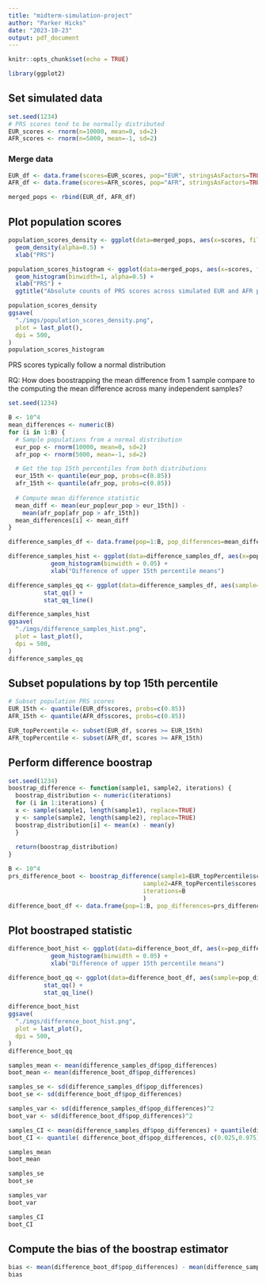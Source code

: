 ```yaml
---
title: "midterm-simulation-project"
author: "Parker Hicks"
date: "2023-10-23"
output: pdf_document
---
```


```r
knitr::opts_chunk$set(echo = TRUE)

library(ggplot2)
```

## Set simulated data
```r
set.seed(1234)
# PRS scores tend to be normally distributed
EUR_scores <- rnorm(n=10000, mean=0, sd=2)
AFR_scores <- rnorm(n=5000, mean=-1, sd=2)
```

### Merge data
```r
EUR_df <- data.frame(scores=EUR_scores, pop="EUR", stringsAsFactors=TRUE)
AFR_df <- data.frame(scores=AFR_scores, pop="AFR", stringsAsFactors=TRUE)

merged_pops <- rbind(EUR_df, AFR_df)
```

## Plot population scores
```r
population_scores_density <- ggplot(data=merged_pops, aes(x=scores, fill=pop)) +
  geom_density(alpha=0.5) +
  xlab("PRS")

population_scores_histogram <- ggplot(data=merged_pops, aes(x=scores, fill=pop)) +
  geom_histogram(binwidth=1, alpha=0.5) +
  xlab("PRS") +
  ggtitle("Absolute counts of PRS scores across simulated EUR and AFR populations")

population_scores_density
ggsave(
  "./imgs/population_scores_density.png",
  plot = last_plot(),
  dpi = 500,
)
population_scores_histogram
```
PRS scores typically follow a normal distribution 


RQ: How does boostrapping the mean difference from 1 sample compare to the computing the mean difference across many independent samples?

```r
set.seed(1234)

B <- 10^4
mean_differences <- numeric(B)
for (i in 1:B) {
  # Sample populations from a normal distribution
  eur_pop <- rnorm(10000, mean=0, sd=2)
  afr_pop <- rnorm(5000, mean=-1, sd=2)

  # Get the top 15th percentiles from both distributions
  eur_15th <- quantile(eur_pop, probs=c(0.85))
  afr_15th <- quantile(afr_pop, probs=c(0.85))
  
  # Compute mean difference statistic
  mean_diff <- mean(eur_pop[eur_pop > eur_15th]) - 
    mean(afr_pop[afr_pop > afr_15th])
  mean_differences[i] <- mean_diff
}

difference_samples_df <- data.frame(pop=1:B, pop_differences=mean_differences)
```

```r
difference_samples_hist <- ggplot(data=difference_samples_df, aes(x=pop_differences)) +
            geom_histogram(binwidth = 0.05) +
            xlab("Difference of upper 15th percentile means")

difference_samples_qq <- ggplot(data=difference_samples_df, aes(sample=pop_differences)) +
          stat_qq() +
          stat_qq_line()

difference_samples_hist
ggsave(
  "./imgs/difference_samples_hist.png",
  plot = last_plot(),
  dpi = 500,
)
difference_samples_qq
```

## Subset populations by top 15th percentile
```r
# Subset population PRS scores
EUR_15th <- quantile(EUR_df$scores, probs=c(0.85))
AFR_15th <- quantile(AFR_df$scores, probs=c(0.85))

EUR_topPercentile <- subset(EUR_df, scores >= EUR_15th)
AFR_topPercentile <- subset(AFR_df, scores >= AFR_15th)
```

## Perform difference boostrap
```r
set.seed(1234)
boostrap_difference <- function(sample1, sample2, iterations) {
  boostrap_distribution <- numeric(iterations)
  for (i in 1:iterations) {
  x <- sample(sample1, length(sample1), replace=TRUE)
  y <- sample(sample2, length(sample2), replace=TRUE)
  boostrap_distribution[i] <- mean(x) - mean(y)
  }
  
  return(boostrap_distribution)
}

B <- 10^4
prs_difference_boot <- boostrap_difference(sample1=EUR_topPercentile$scores,
                                      sample2=AFR_topPercentile$scores,
                                      iterations=B
                                      )
difference_boot_df <- data.frame(pop=1:B, pop_differences=prs_difference_boot)
```


## Plot boostraped statistic
```r
difference_boot_hist <- ggplot(data=difference_boot_df, aes(x=pop_differences)) +
            geom_histogram(binwidth = 0.05) +
            xlab("Difference of upper 15th percentile means")

difference_boot_qq <- ggplot(data=difference_boot_df, aes(sample=pop_differences)) +
          stat_qq() +
          stat_qq_line()

difference_boot_hist
ggsave(
  "./imgs/difference_boot_hist.png",
  plot = last_plot(),
  dpi = 500,
)
difference_boot_qq
```

```r
samples_mean <- mean(difference_samples_df$pop_differences)
boot_mean <- mean(difference_boot_df$pop_differences)

samples_se <- sd(difference_samples_df$pop_differences)
boot_se <- sd(difference_boot_df$pop_differences)

samples_var <- sd(difference_samples_df$pop_differences)^2
boot_var <- sd(difference_boot_df$pop_differences)^2

samples_CI <- mean(difference_samples_df$pop_differences) + quantile(difference_samples_df$pop_differences, 0.05 / 2) * 2 / sqrt(length(difference_samples_df$pop_differences))
boot_CI <- quantile( difference_boot_df$pop_differences, c(0.025,0.975))

samples_mean
boot_mean

samples_se
boot_se

samples_var
boot_var

samples_CI
boot_CI
```

## Compute the bias of the boostrap estimator
```r
bias <- mean(difference_boot_df$pop_differences) - mean(difference_samples_df$pop_differences)
bias
```